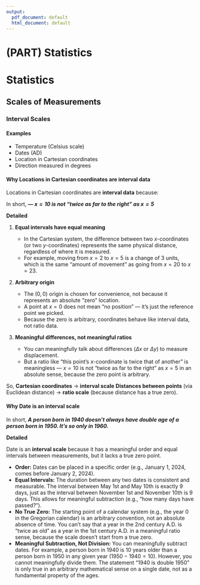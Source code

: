 ```yaml
---
output:
  pdf_document: default
  html_document: default
---
```

# (PART) Statistics {-}

# Statistics {-} 

## Scales of Measurements {-}

### Interval Scales {-}

#### Examples {-}

- Temperature (Celsius scale)
- Dates (AD)
- Location in Cartesian coordinates
- Direction measured in degrees

#### Why Locations in Cartesian coordinates are **interval data** {-}

Locations in Cartesian coordinates are **interval data** because:

In short, ***— $x=10$ is not “twice as far to the right” as $x=5$***

**Detailed**

1. **Equal intervals have equal meaning**

   * In the Cartesian system, the difference between two $x$-coordinates (or two $y$-coordinates) represents the same physical distance, regardless of where it is measured.
   * For example, moving from $x = 2$ to $x = 5$ is a change of $3$ units, which is the same "amount of movement" as going from $x = 20$ to $x = 23$.

2. **Arbitrary origin**

   * The $(0,0)$ origin is chosen for convenience, not because it represents an absolute “zero” location.
   * A point at $x = 0$ does not mean “no position” — it’s just the reference point we picked.
   * Because the zero is arbitrary, coordinates behave like interval data, not ratio data.

3. **Meaningful differences, not meaningful ratios**

   * You can meaningfully talk about differences ($\Delta x$ or $\Delta y$) to measure displacement.
   * But a ratio like “this point’s $x$-coordinate is twice that of another” is meaningless — $x=10$ is not “twice as far to the right” as $x=5$ in an absolute sense, because the zero point is arbitrary.

So, **Cartesian coordinates** → **interval scale**
**Distances between points** (via Euclidean distance) → **ratio scale** (because distance has a true zero).


#### Why Date is an **interval scale** {-}

In short, ***A person born in 1940 doesn't always have double age of a person born in 1950. It's so only in 1960.***

**Detailed**

Date is an **interval scale** because it has a meaningful order and equal intervals between measurements, but it lacks a true zero point.

* **Order:** Dates can be placed in a specific order (e.g., January 1, 2024, comes before January 2, 2024).
* **Equal Intervals:** The duration between any two dates is consistent and measurable. The interval between May 1st and May 10th is exactly 9 days, just as the interval between November 1st and November 10th is 9 days. This allows for meaningful subtraction (e.g., "how many days have passed?").
* **No True Zero:** The starting point of a calendar system (e.g., the year 0 in the Gregorian calendar) is an arbitrary convention, not an absolute absence of time. You can't say that a year in the 2nd century A.D. is "twice as old" as a year in the 1st century A.D. in a meaningful ratio sense, because the scale doesn't start from a true zero.
* **Meaningful Subtraction, Not Division:** You can meaningfully subtract dates. For example, a person born in 1940 is 10 years older than a person born in 1950 in any given year ($1950 - 1940 = 10$). However, you cannot meaningfully divide them. The statement "1940 is double 1950" is only true in an arbitrary mathematical sense on a single date, not as a fundamental property of the ages.

